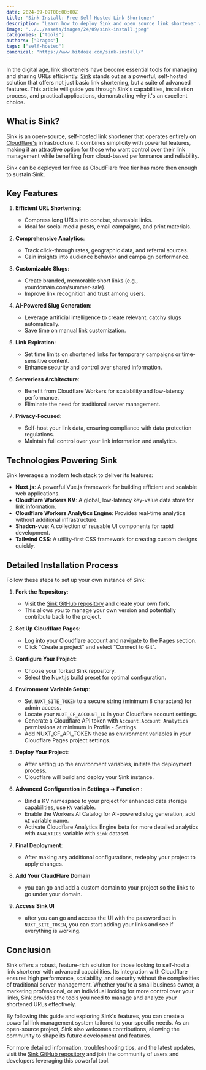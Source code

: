 ```yaml
---
date: 2024-09-09T00:00:00Z
title: "Sink Install: Free Self Hosted Link Shortener"
description: "Learn how to deploy Sink and open source link shortener with analytics."
image: "../../assets/images/24/09/sink-install.jpeg"
categories: ["tools"]
authors: ["Dragos"]
tags: ["self-hosted"]
canonical: "https://www.bitdoze.com/sink-install/"
---
```





In the digital age, link shorteners have become essential tools for managing and sharing URLs efficiently. [Sink](https://github.com/ccbikai/Sink) stands out as a powerful, self-hosted solution that offers not just basic link shortening, but a suite of advanced features. This article will guide you through Sink's capabilities, installation process, and practical applications, demonstrating why it's an excellent choice.


## What is Sink?

Sink is an open-source, self-hosted link shortener that operates entirely on [Cloudflare's](https://www.cloudflare.com/) infrastructure. It combines simplicity with powerful features, making it an attractive option for those who want control over their link management while benefiting from cloud-based performance and reliability.

Sink can be deployed for free as CloudFlare free tier has more then enough to sustain Sink.


## Key Features

1. **Efficient URL Shortening**:
   - Compress long URLs into concise, shareable links.
   - Ideal for social media posts, email campaigns, and print materials.

2. **Comprehensive Analytics**:
   - Track click-through rates, geographic data, and referral sources.
   - Gain insights into audience behavior and campaign performance.

3. **Customizable Slugs**:
   - Create branded, memorable short links (e.g., yourdomain.com/summer-sale).
   - Improve link recognition and trust among users.

4. **AI-Powered Slug Generation**:
   - Leverage artificial intelligence to create relevant, catchy slugs automatically.
   - Save time on manual link customization.

5. **Link Expiration**:
   - Set time limits on shortened links for temporary campaigns or time-sensitive content.
   - Enhance security and control over shared information.

6. **Serverless Architecture**:
   - Benefit from Cloudflare Workers for scalability and low-latency performance.
   - Eliminate the need for traditional server management.

7. **Privacy-Focused**:
   - Self-host your link data, ensuring compliance with data protection regulations.
   - Maintain full control over your link information and analytics.

## Technologies Powering Sink

Sink leverages a modern tech stack to deliver its features:

- **Nuxt.js**: A powerful Vue.js framework for building efficient and scalable web applications.
- **Cloudflare Workers KV**: A global, low-latency key-value data store for link information.
- **Cloudflare Workers Analytics Engine**: Provides real-time analytics without additional infrastructure.
- **Shadcn-vue**: A collection of reusable UI components for rapid development.
- **Tailwind CSS**: A utility-first CSS framework for creating custom designs quickly.

## Detailed Installation Process

<YouTubeEmbed
  url="https://www.youtube.com/embed/MkU23U2VE9E"
  label="Sink Install"
/>

Follow these steps to set up your own instance of Sink:

1. **Fork the Repository**:
   - Visit the [Sink GitHub repository](https://github.com/ccbikai/Sink) and create your own fork.
   - This allows you to manage your own version and potentially contribute back to the project.

2. **Set Up Cloudflare Pages**:
   - Log into your Cloudflare account and navigate to the Pages section.
   - Click "Create a project" and select "Connect to Git".

3. **Configure Your Project**:
   - Choose your forked Sink repository.
   - Select the Nuxt.js build preset for optimal configuration.

4. **Environment Variable Setup**:
   - Set `NUXT_SITE_TOKEN` to a secure string (minimum 8 characters) for admin access.
   - Locate your `NUXT_CF_ACCOUNT_ID` in your Cloudflare account settings.
   - Generate a Cloudflare API token with `Account.Account Analytics` permissions at minimum in Profile - Settings.
   - Add NUXT_CF_API_TOKEN these as environment variables in your Cloudflare Pages project settings.

5. **Deploy Your Project**:
   - After setting up the environment variables, initiate the deployment process.
   - Cloudflare will build and deploy your Sink instance.

6. **Advanced Configuration in Settings -> Function** :
   - Bind a KV namespace to your project for enhanced data storage capabilities, use `KV` variable.
   - Enable the Workers AI Catalog for AI-powered slug generation, add `AI` variable name.
   - Activate Cloudflare Analytics Engine beta for more detailed analytics with `ANALYTICS` variable with `sink` dataset.

   <Picture src={img1} alt="Settings" />


7. **Final Deployment**:
   - After making any additional configurations, redeploy your project to apply changes.

8. **Add Your ClaudFlare Domain**
    - you can go and add a custom domain to your project so the links to go under your domain.

9. **Access Sink UI**
   - after you can  go and access the UI with the password set in `NUXT_SITE_TOKEN`, you can start adding your links and see if everything is working.
   <Picture src={img2} alt="sink ui" />


## Conclusion

Sink offers a robust, feature-rich solution for those looking to self-host a link shortener with advanced capabilities. Its integration with Cloudflare ensures high performance, scalability, and security without the complexities of traditional server management. Whether you're a small business owner, a marketing professional, or an individual looking for more control over your links, Sink provides the tools you need to manage and analyze your shortened URLs effectively.

By following this guide and exploring Sink's features, you can create a powerful link management system tailored to your specific needs. As an open-source project, Sink also welcomes contributions, allowing the community to shape its future development and features.

For more detailed information, troubleshooting tips, and the latest updates, visit the [Sink GitHub repository](https://github.com/ccbikai/Sink) and join the community of users and developers leveraging this powerful tool.
